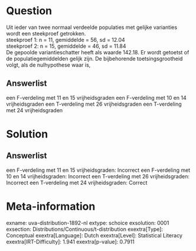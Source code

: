 Question
========

Uit ieder van twee normaal verdeelde populaties met gelijke varianties
wordt een steekproef getrokken.\
steekproef 1: n = 11, gemiddelde = 56, sd = 12.04\
steekproef 2: n = 15, gemiddelde = 46, sd = 11.84\
De gepoolde variantieschatter heeft als waarde 142.18. Er wordt getoetst
of de populatiegemiddelden gelijk zijn. De bijbehorende
toetsingsgrootheid volgt, als de nulhypothese waar is,

Answerlist
----------

een F-verdeling met 11 en 15 vrijheidsgraden
een F-verdeling met 10 en 14 vrijheidsgraden
een T-verdeling met 26 vrijheidsgraden
een T-verdeling met 24 vrijheidsgraden

Solution
========

Answerlist
----------

een F-verdeling met 11 en 15 vrijheidsgraden: Incorrect
een F-verdeling met 10 en 14 vrijheidsgraden: Incorrect
een T-verdeling met 26 vrijheidsgraden: Incorrect
een T-verdeling met 24 vrijheidsgraden: Correct

Meta-information
================
exname: uva-distribution-1892-nl
extype: schoice
exsolution: 0001
exsection: Distributions/Continuous/t-distribution
exextra[Type]: Conceptual
exextra[Language]: Dutch
exextra[Level]: Statistical Literacy
exextra[IRT-Difficulty]: 1.941
exextra[p-value]: 0.7911
